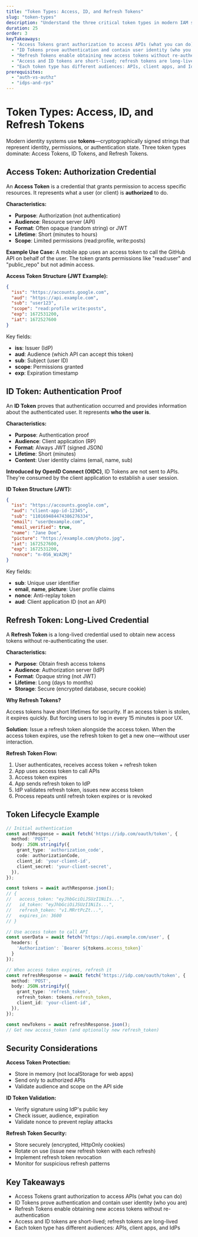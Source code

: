 ```yaml
---
title: "Token Types: Access, ID, and Refresh Tokens"
slug: "token-types"
description: "Understand the three critical token types in modern IAM systems and when each is used."
duration: 25
order: 3
keyTakeaways:
  - "Access Tokens grant authorization to access APIs (what you can do)"
  - "ID Tokens prove authentication and contain user identity (who you are)"
  - "Refresh Tokens enable obtaining new access tokens without re-authentication"
  - "Access and ID tokens are short-lived; refresh tokens are long-lived"
  - "Each token type has different audiences: APIs, client apps, and IdPs"
prerequisites:
  - "auth-vs-authz"
  - "idps-and-rps"
---
```


# Token Types: Access, ID, and Refresh Tokens

Modern identity systems use **tokens**—cryptographically signed strings that represent identity, permissions, or authentication state. Three token types dominate: Access Tokens, ID Tokens, and Refresh Tokens.

## Access Token: Authorization Credential

An **Access Token** is a credential that grants permission to access specific resources. It represents what a user (or client) is **authorized** to do.

**Characteristics:**
- **Purpose**: Authorization (not authentication)
- **Audience**: Resource server (API)
- **Format**: Often opaque (random string) or JWT
- **Lifetime**: Short (minutes to hours)
- **Scope**: Limited permissions (read:profile, write:posts)

**Example Use Case:**
A mobile app uses an access token to call the GitHub API on behalf of the user. The token grants permissions like "read:user" and "public_repo" but not admin access.

**Access Token Structure (JWT Example):**
```json
{
  "iss": "https://accounts.google.com",
  "aud": "https://api.example.com",
  "sub": "user123",
  "scope": "read:profile write:posts",
  "exp": 1672531200,
  "iat": 1672527600
}
```

Key fields:
- **iss**: Issuer (IdP)
- **aud**: Audience (which API can accept this token)
- **sub**: Subject (user ID)
- **scope**: Permissions granted
- **exp**: Expiration timestamp

## ID Token: Authentication Proof

An **ID Token** proves that authentication occurred and provides information about the authenticated user. It represents **who the user is**.

**Characteristics:**
- **Purpose**: Authentication proof
- **Audience**: Client application (RP)
- **Format**: Always JWT (signed JSON)
- **Lifetime**: Short (minutes)
- **Content**: User identity claims (email, name, sub)

**Introduced by OpenID Connect (OIDC)**, ID Tokens are not sent to APIs. They're consumed by the client application to establish a user session.

**ID Token Structure (JWT):**
```json
{
  "iss": "https://accounts.google.com",
  "aud": "client-app-id-12345",
  "sub": "110169484474386276334",
  "email": "user@example.com",
  "email_verified": true,
  "name": "Jane Doe",
  "picture": "https://example.com/photo.jpg",
  "iat": 1672527600,
  "exp": 1672531200,
  "nonce": "n-0S6_WzA2Mj"
}
```

Key fields:
- **sub**: Unique user identifier
- **email**, **name**, **picture**: User profile claims
- **nonce**: Anti-replay token
- **aud**: Client application ID (not an API)

## Refresh Token: Long-Lived Credential

A **Refresh Token** is a long-lived credential used to obtain new access tokens without re-authenticating the user.

**Characteristics:**
- **Purpose**: Obtain fresh access tokens
- **Audience**: Authorization server (IdP)
- **Format**: Opaque string (not JWT)
- **Lifetime**: Long (days to months)
- **Storage**: Secure (encrypted database, secure cookie)

**Why Refresh Tokens?**

Access tokens have short lifetimes for security. If an access token is stolen, it expires quickly. But forcing users to log in every 15 minutes is poor UX.

**Solution**: Issue a refresh token alongside the access token. When the access token expires, use the refresh token to get a new one—without user interaction.

**Refresh Token Flow:**
1. User authenticates, receives access token + refresh token
2. App uses access token to call APIs
3. Access token expires
4. App sends refresh token to IdP
5. IdP validates refresh token, issues new access token
6. Process repeats until refresh token expires or is revoked

## Token Lifecycle Example

```typescript
// Initial authentication
const authResponse = await fetch('https://idp.com/oauth/token', {
  method: 'POST',
  body: JSON.stringify({
    grant_type: 'authorization_code',
    code: authorizationCode,
    client_id: 'your-client-id',
    client_secret: 'your-client-secret',
  }),
});

const tokens = await authResponse.json();
// {
//   access_token: "eyJhbGciOiJSUzI1NiIs...",
//   id_token: "eyJhbGciOiJSUzI1NiIs...",
//   refresh_token: "v1.MRrtPcZt...",
//   expires_in: 3600
// }

// Use access token to call API
const userData = await fetch('https://api.example.com/user', {
  headers: {
    'Authorization': `Bearer ${tokens.access_token}`
  }
});

// When access token expires, refresh it
const refreshResponse = await fetch('https://idp.com/oauth/token', {
  method: 'POST',
  body: JSON.stringify({
    grant_type: 'refresh_token',
    refresh_token: tokens.refresh_token,
    client_id: 'your-client-id',
  }),
});

const newTokens = await refreshResponse.json();
// Get new access_token (and optionally new refresh_token)
```

## Security Considerations

**Access Token Protection:**
- Store in memory (not localStorage for web apps)
- Send only to authorized APIs
- Validate audience and scope on the API side

**ID Token Validation:**
- Verify signature using IdP's public key
- Check issuer, audience, expiration
- Validate nonce to prevent replay attacks

**Refresh Token Security:**
- Store securely (encrypted, HttpOnly cookies)
- Rotate on use (issue new refresh token with each refresh)
- Implement refresh token revocation
- Monitor for suspicious refresh patterns

## Key Takeaways

- Access Tokens grant authorization to access APIs (what you can do)
- ID Tokens prove authentication and contain user identity (who you are)
- Refresh Tokens enable obtaining new access tokens without re-authentication
- Access and ID tokens are short-lived; refresh tokens are long-lived
- Each token type has different audiences: APIs, client apps, and IdPs
